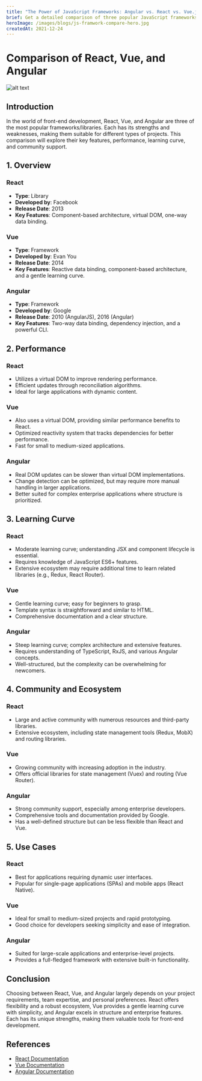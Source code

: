 ```yaml
---
title: "The Power of JavaScript Frameworks: Angular vs. React vs. Vue.js"
brief: Get a detailed comparison of three popular JavaScript frameworks - Angular, React, and Vue.js. Understand the strengths, weaknesses, and use cases for each framework to make an informed decision for your next web development project.
heroImage: /images/blogs/js-framwork-compare-hero.jpg
createdAt: 2021-12-24
---
```


# Comparison of React, Vue, and Angular

![alt text](/images/blogs/js-framwork-compare-hero.jpg)

## Introduction

In the world of front-end development, React, Vue, and Angular are three of the most popular frameworks/libraries. Each has its strengths and weaknesses, making them suitable for different types of projects. This comparison will explore their key features, performance, learning curve, and community support.

## 1. Overview

### React

- **Type**: Library
- **Developed by**: Facebook
- **Release Date**: 2013
- **Key Features**: Component-based architecture, virtual DOM, one-way data binding.

### Vue

- **Type**: Framework
- **Developed by**: Evan You
- **Release Date**: 2014
- **Key Features**: Reactive data binding, component-based architecture, and a gentle learning curve.

### Angular

- **Type**: Framework
- **Developed by**: Google
- **Release Date**: 2010 (AngularJS), 2016 (Angular)
- **Key Features**: Two-way data binding, dependency injection, and a powerful CLI.

## 2. Performance

### React

- Utilizes a virtual DOM to improve rendering performance.
- Efficient updates through reconciliation algorithms.
- Ideal for large applications with dynamic content.

### Vue

- Also uses a virtual DOM, providing similar performance benefits to React.
- Optimized reactivity system that tracks dependencies for better performance.
- Fast for small to medium-sized applications.

### Angular

- Real DOM updates can be slower than virtual DOM implementations.
- Change detection can be optimized, but may require more manual handling in larger applications.
- Better suited for complex enterprise applications where structure is prioritized.

## 3. Learning Curve

### React

- Moderate learning curve; understanding JSX and component lifecycle is essential.
- Requires knowledge of JavaScript ES6+ features.
- Extensive ecosystem may require additional time to learn related libraries (e.g., Redux, React Router).

### Vue

- Gentle learning curve; easy for beginners to grasp.
- Template syntax is straightforward and similar to HTML.
- Comprehensive documentation and a clear structure.

### Angular

- Steep learning curve; complex architecture and extensive features.
- Requires understanding of TypeScript, RxJS, and various Angular concepts.
- Well-structured, but the complexity can be overwhelming for newcomers.

## 4. Community and Ecosystem

### React

- Large and active community with numerous resources and third-party libraries.
- Extensive ecosystem, including state management tools (Redux, MobX) and routing libraries.

### Vue

- Growing community with increasing adoption in the industry.
- Offers official libraries for state management (Vuex) and routing (Vue Router).

### Angular

- Strong community support, especially among enterprise developers.
- Comprehensive tools and documentation provided by Google.
- Has a well-defined structure but can be less flexible than React and Vue.

## 5. Use Cases

### React

- Best for applications requiring dynamic user interfaces.
- Popular for single-page applications (SPAs) and mobile apps (React Native).

### Vue

- Ideal for small to medium-sized projects and rapid prototyping.
- Good choice for developers seeking simplicity and ease of integration.

### Angular

- Suited for large-scale applications and enterprise-level projects.
- Provides a full-fledged framework with extensive built-in functionality.

## Conclusion

Choosing between React, Vue, and Angular largely depends on your project requirements, team expertise, and personal preferences. React offers flexibility and a robust ecosystem, Vue provides a gentle learning curve with simplicity, and Angular excels in structure and enterprise features. Each has its unique strengths, making them valuable tools for front-end development.

## References

- [React Documentation](https://reactjs.org/docs/getting-started.html)
- [Vue Documentation](https://vuejs.org/v2/guide/)
- [Angular Documentation](https://angular.io/docs)
